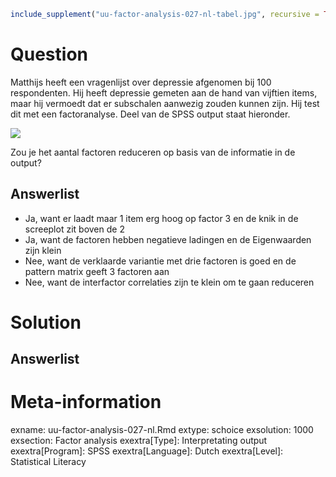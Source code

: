 ```{r, echo = FALSE, results = "hide"}
include_supplement("uu-factor-analysis-027-nl-tabel.jpg", recursive = TRUE)
```



Question
========
  
Matthijs heeft een vragenlijst over depressie afgenomen bij 100 respondenten. Hij heeft depressie gemeten aan de hand van vijftien items, maar hij vermoedt dat er subschalen aanwezig zouden kunnen zijn. Hij test dit met een factoranalyse. Deel van de SPSS output staat hieronder. 

![](uu-factor-analysis-027-nl-tabel.jpg)

Zou je het aantal factoren reduceren op basis van de informatie in de output?
  
Answerlist
----------
* Ja, want er laadt maar 1 item erg hoog op factor 3 en de knik in de screeplot zit boven de 2
* Ja, want de factoren hebben negatieve ladingen en de Eigenwaarden zijn klein
* Nee, want de verklaarde variantie met drie factoren is goed en de pattern matrix geeft 3 factoren aan
* Nee, want de interfactor correlaties zijn te klein om te gaan reduceren

Solution
========


Answerlist
----------



Meta-information
================
exname: uu-factor-analysis-027-nl.Rmd
extype: schoice
exsolution: 1000
exsection: Factor analysis
exextra[Type]: Interpretating output
exextra[Program]: SPSS
exextra[Language]: Dutch
exextra[Level]: Statistical Literacy
